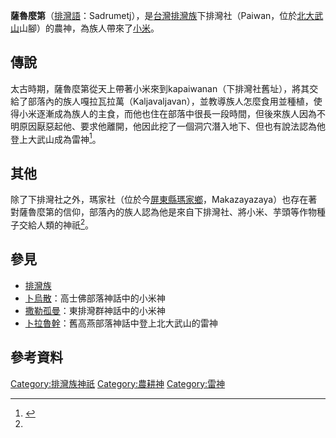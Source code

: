 '''薩魯麼第'''（[[排灣語|排灣語]]：Sadrumetj），是[[台灣|台灣]][[排灣族|排灣族]]下排灣社（Paiwan，位於[[北大武山|北大武山]]山腳）的農神，為族人帶來了[[小米|小米]]。
==傳說==
太古時期，薩魯麼第從天上帶著小米來到kapaiwanan（下排灣社舊址），將其交給了部落內的族人嘎拉瓦拉萬（Kaljavaljavan），並教導族人怎麼食用並種植，使得小米逐漸成為族人的主食，而他也住在部落中很長一段時間，但後來族人因為不明原因厭惡起他、要求他離開，他因此挖了一個洞穴潛入地下、但也有說法認為他登上大武山成為雷神<ref name="番族慣習調查報告書第五卷排灣族．第三冊">{{cite book |last= |first= |date=2004-12-01|title=番族慣習調查報告書第五卷排灣族．第三冊|url=https://tm.ncl.edu.tw/article?u=022_004_00003742&lang=chn|location= |publisher=中央研究院民族所|page= |isbn=9789570197839|author=臺灣總督府臨時臺灣舊慣調查會}}</ref>。
==其他==
除了下排灣社之外，瑪家社（位於今[[屏東縣|屏東縣]][[瑪家鄉|瑪家鄉]]，Makazayazaya）也存在著對薩魯麼第的信仰，部落內的族人認為他是來自下排灣社、將小米、芋頭等作物種子交給人類的神祇<ref name="番族慣習調查報告書第五卷排灣族．第三冊"/>。
==參見==
*[[排灣族|排灣族]]
*[[卜烏散|卜烏散]]：高士佛部落神話中的小米神
*[[撒勒孤曼|撒勒孤曼]]：東排灣群神話中的小米神
*[[卜拉魯幹|卜拉魯幹]]：舊高燕部落神話中登上北大武山的雷神

==參考資料==
{{reflist}}

[[Category:排灣族神祇|Category:排灣族神祇]]
[[Category:農耕神|Category:農耕神]]
[[Category:雷神|Category:雷神]]
{{Myth-stub}}